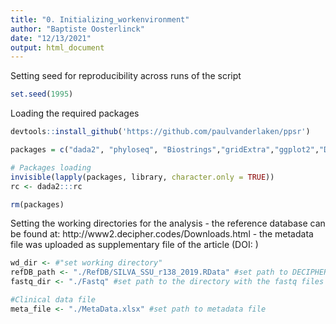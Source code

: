 ---
title: "0. Initializing_workenvironment"
author: "Baptiste Oosterlinck"
date: "12/13/2021"
output: html_document
---

Setting seed for reproducibility across runs of the script

```{r setup, include=FALSE}
set.seed(1995)
```

Loading the required packages

```{r setup, include=FALSE}
devtools::install_github('https://github.com/paulvanderlaken/ppsr')

packages = c("dada2", "phyloseq", "Biostrings","gridExtra","ggplot2","DECIPHER","phangorn","readxl","tidyverse","ggpubr","vegan","microbiome","tidyr","ggplot2","ggpubr","ALDEx2","dplyr","biomformat","viridis","survminer","survival","data.table","cooccur","visNetwork","tidygraph","ggraph","magrittr","ppsr","boot")

# Packages loading
invisible(lapply(packages, library, character.only = TRUE))
rc <- dada2:::rc

rm(packages)
```

Setting the working directories for the analysis
  - the reference database can be found at: http://www2.decipher.codes/Downloads.html
  - the metadata file was uploaded as supplementary file of the article (DOI: )

```{r setup, include=FALSE}
wd_dir <- #"set working directory"
refDB_path <- "./RefDB/SILVA_SSU_r138_2019.RData" #set path to DECIPHER formated reference database
fastq_dir <- "./Fastq" #set path to the directory with the fastq files

#Clinical data file
meta_file <- "./MetaData.xlsx" #set path to metadata file
```